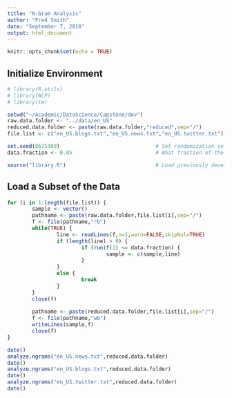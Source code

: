 ```yaml
---
title: "N-Gram Analysis"
author: "Fred Smith"
date: "September 7, 2016"
output: html_document
---
```


```r
knitr::opts_chunk$set(echo = TRUE)
```


## Initialize Environment
```r
# library(R.utils)
# library(NLP)
# library(tm)

setwd("~/Academic/DataScience/Capstone/dev")                            # Where is R running?
raw.data.folder <- "../data/en_US"                                      # Where is the data?
reduced.data.folder <- paste(raw.data.folder,"reduced",sep="/")         # Where to put the reduced dataset
file.list <- c("en_US.blogs.txt","en_US.news.txt","en_US.twitter.txt")  # Raw data files.

set.seed(8675309)                               # Set randomization so result is repeatable.
data.fraction <- 0.05                           # What fraction of the test data should be processed?

source("library.R")                             # Load previously developed scrubbing routines.
```


## Load a Subset of the Data
```r
for (i in 1:length(file.list)) {
        sample <- vector()
        pathname <- paste(raw.data.folder,file.list[i],sep="/")
        f <- file(pathname,"rb")
        while(TRUE) {
                line <- readLines(f,n=1,warn=FALSE,skipNul=TRUE)
                if (length(line) > 0) {
                        if (runif(1) <= data.fraction) {                # Randomly include/discard this line?
                                sample <- c(sample,line)                # Concatenate. (Is this efficient?)
                        }
                }
                else {
                        break
                }
        }
        close(f)
        
        pathname <- paste(reduced.data.folder,file.list[i],sep="/")
        f <- file(pathname,"wb")
        writeLines(sample,f)
        close(f)
}
```

```r
date()
analyze.ngrams("en_US.news.txt",reduced.data.folder)
date()
analyze.ngrams("en_US.blogs.txt",reduced.data.folder)
date()
analyze.ngrams("en_US.twitter.txt",reduced.data.folder)
date()
```

